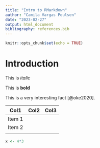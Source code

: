 ```yaml
---
title: "Intro to RMarkdown"
author: "Camila Vargas Poulsen"
date: "2023-02-27"
output: html_document
bibliography: references.bib
---
```


```r
knitr::opts_chunk$set(echo = TRUE)
```

# Introduction

This is *italic*

This is **bold**

This is a very interesting fact [@oke2020].

| Col1   | Col2 | Col3 |
|--------|------|------|
| Item 1 |      |      |
| Item 2 |      |      |
|        |      |      |


```r
x <- 4*3

```






